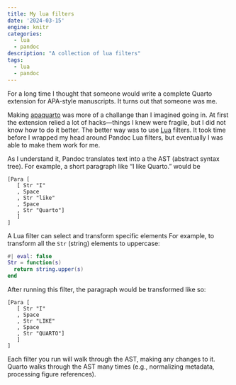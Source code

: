 ```yaml
---
title: My lua filters
date: '2024-03-15'
engine: knitr
categories: 
  - lua
  - pandoc
description: "A collection of lua filters"
tags:
  - lua
  - pandoc
---
```


For a long time I thought that someone would write a complete Quarto extension for APA-style manuscripts. It turns out that someone was me.

Making [apaquarto](https://wjschne.github.io/apaquarto/) was more of a challange than I imagined going in. At first the extension relied a lot of hacks---things I knew were fragile, but I did not know how to do it better. The better way was to use [Lua](https://www.lua.org/) filters. It took time before I wrapped my head around Pandoc Lua filters, but eventually I was able to make them work for me.

As I understand it, Pandoc translates text into a the AST (abstract syntax tree). For example, a short paragraph like "I like Quarto." would be

```
[Para [
   [ Str "I"
   , Space
   , Str "like"
   , Space
   , Str "Quarto"]
   ]
]
```

A Lua filter can select and transform specific elements For example, to transform all the `Str` (string) elements to uppercase:

```lua
#| eval: false
Str = function(s)
  return string.upper(s)
end
```

After running this filter, the paragraph would be transformed like so:

```
[Para [
   [ Str "I"
   , Space
   , Str "LIKE"
   , Space
   , Str "QUARTO"]
   ]
]
```

Each filter you run will walk through the AST, making any changes to it. Quarto walks through the AST many times (e.g., normalizing metadata, processing figure references).

